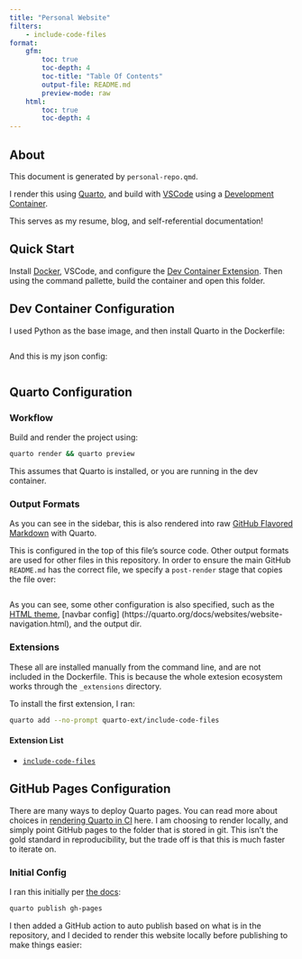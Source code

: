 ```yaml
---
title: "Personal Website"
filters:
    - include-code-files
format: 
    gfm:
        toc: true
        toc-depth: 4
        toc-title: "Table Of Contents"
        output-file: README.md
        preview-mode: raw
    html:
        toc: true
        toc-depth: 4
---
```


## About

This document is generated by `personal-repo.qmd`. 

I render this using [Quarto](https://quarto.org/), and build with [VSCode](https://vscode.dev/) using a [Development Container](https://containers.dev/).

This serves as my resume, blog, and self-referential documentation!

## Quick Start

Install [Docker](https://www.docker.com/), VSCode, and configure the [Dev Container Extension](https://code.visualstudio.com/docs/devcontainers/containers). Then using the command pallette, build the container and open this folder.

## Dev Container Configuration

I used Python as the base image, and then install Quarto in the Dockerfile:

```.Dockerfile
```

And this is my json config:

```.json
```

## Quarto Configuration

### Workflow

Build and render the project using:

```bash
quarto render && quarto preview
```

::: {.callout-tip}
This assumes that Quarto is installed, or you are running in the dev container. 
:::

### Output Formats

As you can see in the sidebar, this is also rendered into raw [GitHub Flavored 
Markdown](https://quarto.org/docs/output-formats/gfm.html) with Quarto.

This is configured in the top of this file's source code. Other output formats
are used for other files in this repository. In order to ensure the main GitHub
`README.md` has the correct file, we specify a `post-render` stage that copies
the file over:

```.YAML
```

As you can see, some other configuration is also specified, such as the [HTML
theme](https://quarto.org/docs/output-formats/html-themes.html), [navbar config]
(https://quarto.org/docs/websites/website-navigation.html), and the output dir.

### Extensions

These all are installed manually from the command line, and are not included in
the Dockerfile. This is because the whole extesion ecosystem works through the
`_extensions` directory.

To install the first extension, I ran:

```bash
quarto add --no-prompt quarto-ext/include-code-files
```

#### Extension List

- [`include-code-files`](https://github.com/quarto-ext/include-code-files)

## GitHub Pages Configuration

There are many ways to deploy Quarto pages. You can read more about choices in 
[rendering Quarto in CI](https://quarto.org/docs/publishing/ci.html#rendering-for-ci)
here. I am choosing to render locally, and simply point GitHub pages to the folder
that is stored in git. This isn't the gold standard in reproducibility, but the
trade off is that this is much faster to iterate on.

### Initial Config

I ran this initially per [the docs](https://quarto.org/docs/publishing/github-pages.html#publish-action):

```bash
quarto publish gh-pages
```

I then added a GitHub action to auto publish based on what is in the repository,
and I decided to render this website locally before publishing to make things easier:

```.YAML
```
